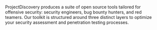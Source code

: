 ProjectDiscovery produces a suite of open source tools tailored for offensive security: security engineers, bug bounty hunters, and red teamers. Our toolkit is structured around three distinct layers to optimize your security assessment and penetration testing processes.
